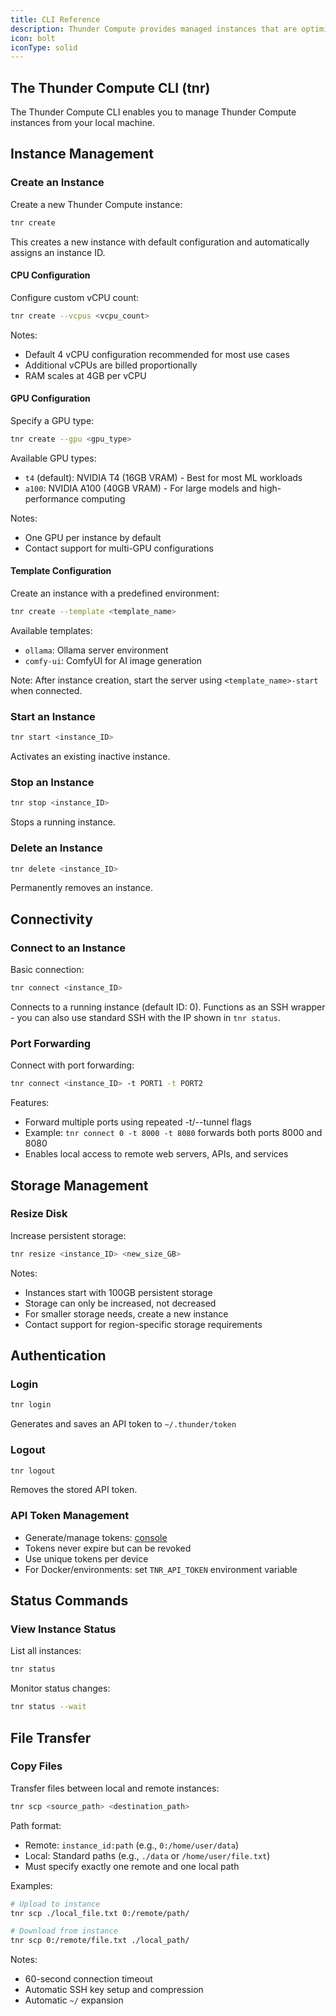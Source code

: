 ```yaml
---
title: CLI Reference
description: Thunder Compute provides managed instances that are optimized for performance. The Thunder Compute CLI contains all of the functionality you need to create, edit, use, and delete these instances.
icon: bolt
iconType: solid
---
```


## The Thunder Compute CLI (tnr)

The Thunder Compute CLI enables you to manage Thunder Compute instances from your local machine.

## Instance Management

### Create an Instance

Create a new Thunder Compute instance:

```bash
tnr create
```

This creates a new instance with default configuration and automatically assigns an instance ID.

#### CPU Configuration

Configure custom vCPU count:

```bash
tnr create --vcpus <vcpu_count>
```

Notes:
- Default 4 vCPU configuration recommended for most use cases
- Additional vCPUs are billed proportionally
- RAM scales at 4GB per vCPU

#### GPU Configuration

Specify a GPU type:

```bash
tnr create --gpu <gpu_type>
```

Available GPU types:
- `t4` (default): NVIDIA T4 (16GB VRAM) - Best for most ML workloads
- `a100`: NVIDIA A100 (40GB VRAM) - For large models and high-performance computing

Notes:
- One GPU per instance by default
- Contact support for multi-GPU configurations

#### Template Configuration

Create an instance with a predefined environment:

```bash
tnr create --template <template_name>
```

Available templates:
- `ollama`: Ollama server environment
- `comfy-ui`: ComfyUI for AI image generation

Note: After instance creation, start the server using `<template_name>-start` when connected.

### Start an Instance

```bash
tnr start <instance_ID>
```

Activates an existing inactive instance.

### Stop an Instance

```bash
tnr stop <instance_ID>
```

Stops a running instance.

### Delete an Instance

```bash
tnr delete <instance_ID>
```

Permanently removes an instance.

## Connectivity

### Connect to an Instance

Basic connection:

```bash
tnr connect <instance_ID>
```

Connects to a running instance (default ID: 0). Functions as an SSH wrapper - you can also use standard SSH with the IP shown in `tnr status`.

### Port Forwarding

Connect with port forwarding:

```bash
tnr connect <instance_ID> -t PORT1 -t PORT2
```

Features:
- Forward multiple ports using repeated -t/--tunnel flags
- Example: `tnr connect 0 -t 8000 -t 8080` forwards both ports 8000 and 8080
- Enables local access to remote web servers, APIs, and services

## Storage Management

### Resize Disk

Increase persistent storage:

```bash
tnr resize <instance_ID> <new_size_GB>
```

Notes:
- Instances start with 100GB persistent storage
- Storage can only be increased, not decreased
- For smaller storage needs, create a new instance
- Contact support for region-specific storage requirements

## Authentication

### Login

```bash
tnr login
```

Generates and saves an API token to `~/.thunder/token`

### Logout

```bash
tnr logout
```

Removes the stored API token.

### API Token Management
- Generate/manage tokens: [console](https://console.thundercompute.com/settings/tokens)
- Tokens never expire but can be revoked
- Use unique tokens per device
- For Docker/environments: set `TNR_API_TOKEN` environment variable

## Status Commands

### View Instance Status

List all instances:

```bash
tnr status
```

Monitor status changes:

```bash
tnr status --wait
```

## File Transfer

### Copy Files

Transfer files between local and remote instances:

```bash
tnr scp <source_path> <destination_path>
```

Path format:
- Remote: `instance_id:path` (e.g., `0:/home/user/data`)
- Local: Standard paths (e.g., `./data` or `/home/user/file.txt`)
- Must specify exactly one remote and one local path

Examples:
```bash
# Upload to instance
tnr scp ./local_file.txt 0:/remote/path/

# Download from instance
tnr scp 0:/remote/file.txt ./local_path/
```

Notes:
- 60-second connection timeout
- Automatic SSH key setup and compression
- Automatic `~/` expansion
